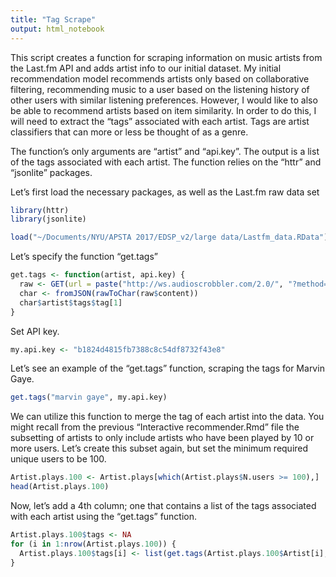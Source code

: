 ```yaml
---
title: "Tag Scrape"
output: html_notebook
---
```


This script creates a function for scraping information on music artists from the Last.fm API and adds artist info to our initial dataset.  My initial recommendation model recommends artists only based on collaborative filtering, recommending music to a user based on the listening history of other users with similar listening preferences.  However, I would like to also be able to recommend artists based on item similarity.  In order to do this, I will need to extract the "tags" associated with each artist.  Tags are artist classifiers that can more or less be thought of as a genre.

The function's only arguments are "artist" and "api.key".  The output is a list of the tags associated with each artist.  The function relies on the "httr" and "jsonlite" packages.

Let's first load the necessary packages, as well as the Last.fm raw data set

```r
library(httr)
library(jsonlite)
```

```r
load("~/Documents/NYU/APSTA 2017/EDSP_v2/large data/Lastfm_data.RData")
```

Let's specify the function "get.tags"
```r
get.tags <- function(artist, api.key) {
  raw <- GET(url = paste("http://ws.audioscrobbler.com/2.0/", "?method=artist.getinfo&artist=", artist, "&api_key=", api.key,"&format=json", sep = ""))
  char <- fromJSON(rawToChar(raw$content))
  char$artist$tags$tag[1]
}
```

Set API key.
```r
my.api.key <- "b1824d4815fb7388c8c54df8732f43e8"
```

Let's see an example of the "get.tags" function, scraping the tags for Marvin Gaye.
```r
get.tags("marvin gaye", my.api.key)
```

We can utilize this function to merge the tag of each artist into the data.  You might recall from the previous "Interactive recommender.Rmd" file the subsetting of artists to only include artists who have been played by 10 or more users.  Let's create this subset again, but set the minimum required unique users to be 100.
```r
Artist.plays.100 <- Artist.plays[which(Artist.plays$N.users >= 100),]
head(Artist.plays.100)
```

Now, let's add a 4th column; one that contains a list of the tags associated with each artist using the "get.tags" function.
```r
Artist.plays.100$tags <- NA
for (i in 1:nrow(Artist.plays.100)) {
  Artist.plays.100$tags[i] <- list(get.tags(Artist.plays.100$Artist[i], my.api.key))
}
  
```

